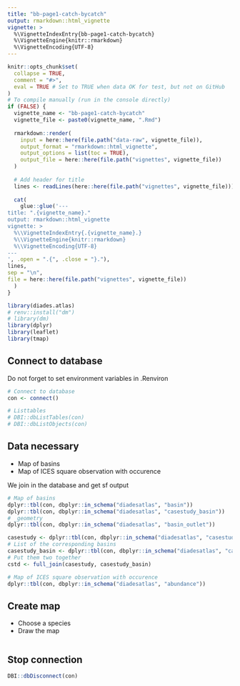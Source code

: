 ```yaml
---
title: "bb-page1-catch-bycatch"
output: rmarkdown::html_vignette
vignette: >
  %\VignetteIndexEntry{bb-page1-catch-bycatch}
  %\VignetteEngine{knitr::rmarkdown}
  %\VignetteEncoding{UTF-8}
---
```


```r
knitr::opts_chunk$set(
  collapse = TRUE,
  comment = "#>",
  eval = TRUE # Set to TRUE when data OK for test, but not on GitHub
)
# To compile manually (run in the console directly)
if (FALSE) {
  vignette_name <- "bb-page1-catch-bycatch"
  vignette_file <- paste0(vignette_name, ".Rmd")
  
  rmarkdown::render(
    input = here::here(file.path("data-raw", vignette_file)),
    output_format = "rmarkdown::html_vignette",
    output_options = list(toc = TRUE),
    output_file = here::here(file.path("vignettes", vignette_file))
  )
  
  # Add header for title
  lines <- readLines(here::here(file.path("vignettes", vignette_file)))
  
  cat(
    glue::glue('---
title: ".{vignette_name}."
output: rmarkdown::html_vignette
vignette: >
  %\\VignetteIndexEntry{.{vignette_name}.}
  %\\VignetteEngine{knitr::rmarkdown}
  %\\VignetteEncoding{UTF-8}
---
', .open = ".{", .close = "}."),
lines,
sep = "\n", 
file = here::here(file.path("vignettes", vignette_file))
  )
}
```

```r
library(diades.atlas)
# renv::install("dm")
# library(dm)
library(dplyr)
library(leaflet)
library(tmap)
```

## Connect to database

Do not forget to set environment variables in .Renviron
```r
# Connect to database
con <- connect()

# Listtables
# DBI::dbListTables(con)
# DBI::dbListObjects(con)

```

## Data necessary

- Map of basins
- Map of ICES square observation with occurence

We join in the database and get sf output

```r
# Map of basins
dplyr::tbl(con, dbplyr::in_schema("diadesatlas", "basin"))
dplyr::tbl(con, dbplyr::in_schema("diadesatlas", "casestudy_basin"))
# _geometry
dplyr::tbl(con, dbplyr::in_schema("diadesatlas", "basin_outlet"))

casestudy <- dplyr::tbl(con, dbplyr::in_schema("diadesatlas", "casestudy"))
# List of the corresponding basins
casestudy_basin <- dplyr::tbl(con, dbplyr::in_schema("diadesatlas", "casestudy_basin"))
# Put them two together
cstd <- full_join(casestudy, casestudy_basin)

# Map of ICES square observation with occurence
dplyr::tbl(con, dbplyr::in_schema("diadesatlas", "abundance"))
```

## Create map

- Choose a species
- Draw the map 

```r

```


## Stop connection

```r
DBI::dbDisconnect(con)
```
